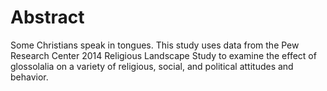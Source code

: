 # Abstract {.unnumbered}

Some Christians speak in tongues. This study uses data from the Pew Research Center 2014 Religious Landscape Study to examine the effect of glossolalia on a variety of religious, social, and political attitudes and behavior.
